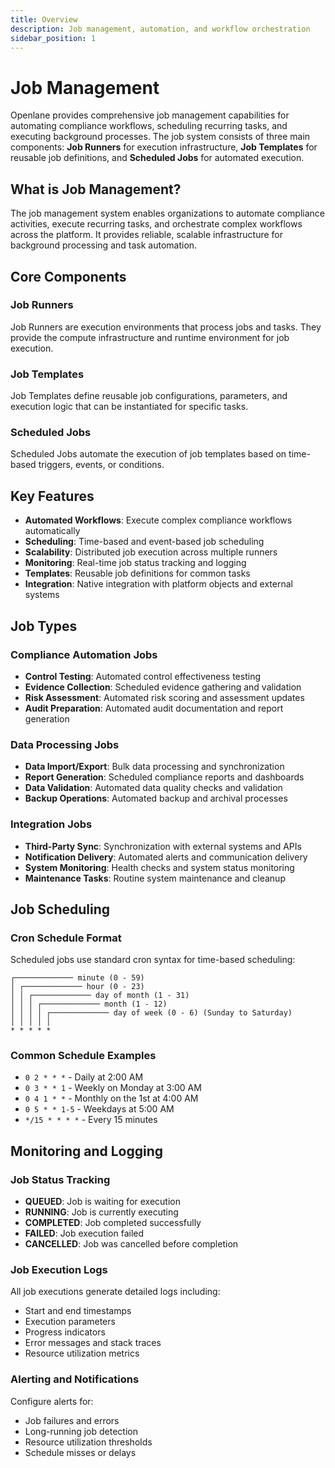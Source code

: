 ```yaml
---
title: Overview
description: Job management, automation, and workflow orchestration
sidebar_position: 1
---
```


# Job Management

Openlane provides comprehensive job management capabilities for automating compliance workflows, scheduling recurring tasks, and executing background processes. The job system consists of three main components: **Job Runners** for execution infrastructure, **Job Templates** for reusable job definitions, and **Scheduled Jobs** for automated execution.

## What is Job Management?

The job management system enables organizations to automate compliance activities, execute recurring tasks, and orchestrate complex workflows across the platform. It provides reliable, scalable infrastructure for background processing and task automation.

## Core Components

### Job Runners
Job Runners are execution environments that process jobs and tasks. They provide the compute infrastructure and runtime environment for job execution.

### Job Templates
Job Templates define reusable job configurations, parameters, and execution logic that can be instantiated for specific tasks.

### Scheduled Jobs
Scheduled Jobs automate the execution of job templates based on time-based triggers, events, or conditions.

## Key Features

- **Automated Workflows**: Execute complex compliance workflows automatically
- **Scheduling**: Time-based and event-based job scheduling
- **Scalability**: Distributed job execution across multiple runners
- **Monitoring**: Real-time job status tracking and logging
- **Templates**: Reusable job definitions for common tasks
- **Integration**: Native integration with platform objects and external systems

## Job Types

### Compliance Automation Jobs
- **Control Testing**: Automated control effectiveness testing
- **Evidence Collection**: Scheduled evidence gathering and validation
- **Risk Assessment**: Automated risk scoring and assessment updates
- **Audit Preparation**: Automated audit documentation and report generation

### Data Processing Jobs
- **Data Import/Export**: Bulk data processing and synchronization
- **Report Generation**: Scheduled compliance reports and dashboards
- **Data Validation**: Automated data quality checks and validation
- **Backup Operations**: Automated backup and archival processes

### Integration Jobs
- **Third-Party Sync**: Synchronization with external systems and APIs
- **Notification Delivery**: Automated alerts and communication delivery
- **System Monitoring**: Health checks and system status monitoring
- **Maintenance Tasks**: Routine system maintenance and cleanup


## Job Scheduling

### Cron Schedule Format
Scheduled jobs use standard cron syntax for time-based scheduling:

```
┌───────────── minute (0 - 59)
│ ┌───────────── hour (0 - 23)
│ │ ┌───────────── day of month (1 - 31)
│ │ │ ┌───────────── month (1 - 12)
│ │ │ │ ┌───────────── day of week (0 - 6) (Sunday to Saturday)
│ │ │ │ │
* * * * *
```

### Common Schedule Examples
- `0 2 * * *` - Daily at 2:00 AM
- `0 3 * * 1` - Weekly on Monday at 3:00 AM
- `0 4 1 * *` - Monthly on the 1st at 4:00 AM
- `0 5 * * 1-5` - Weekdays at 5:00 AM
- `*/15 * * * *` - Every 15 minutes

## Monitoring and Logging

### Job Status Tracking
- **QUEUED**: Job is waiting for execution
- **RUNNING**: Job is currently executing
- **COMPLETED**: Job completed successfully
- **FAILED**: Job execution failed
- **CANCELLED**: Job was cancelled before completion

### Job Execution Logs
All job executions generate detailed logs including:
- Start and end timestamps
- Execution parameters
- Progress indicators
- Error messages and stack traces
- Resource utilization metrics

### Alerting and Notifications
Configure alerts for:
- Job failures and errors
- Long-running job detection
- Resource utilization thresholds
- Schedule misses or delays

